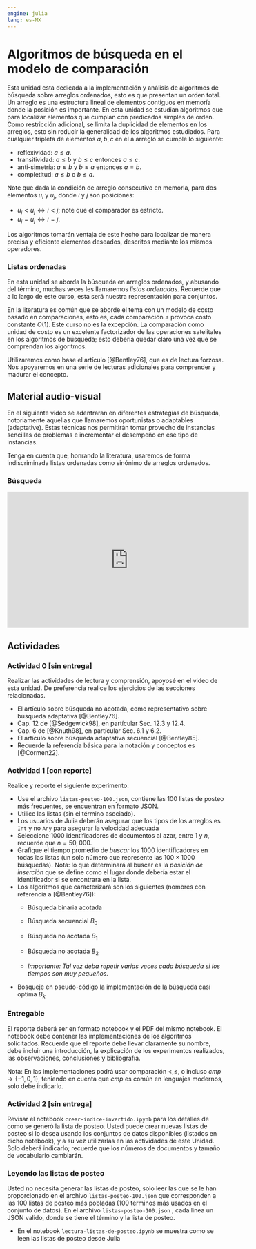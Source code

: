 ```yaml
---
engine: julia
lang: es-MX
---
```


# Algoritmos de búsqueda en el modelo de comparación {#sec-busqueda}

Esta unidad esta dedicada a la implementación y análisis de algoritmos de búsqueda sobre arreglos ordenados, esto es que presentan un orden total. Un arreglo es una estructura lineal de elementos contiguos en memoría donde la posición es importante. En esta unidad se estudian algoritmos que para localizar elementos que cumplan con predicados simples de orden. Como restricción adicional, se limita la duplicidad de elementos en los arreglos, esto sin reducir la generalidad de los algoritmos estudiados. Para cualquier tripleta de elementos $a, b, c$ en el a arreglo se cumple lo siguiente:

- reflexividad: $a \le a$.
- transitividad: $a \le b$ y $b \le c$ entonces $a \le c$.
- anti-simetría: $a \leq b$ y $b \leq a$ entonces $a = b$.
- completitud: $a \leq b$ o $b \leq a$.

Note que dada la condición de arreglo consecutivo en memoria, para dos elementos $u_i$ y $u_j$, donde $i$ y $j$ son posiciones:

- $u_i < u_j \iff i < j$; note que el comparador es estricto.
- $u_i = u_j \iff i = j$.

Los algoritmos tomarán ventaja de este hecho para localizar de manera precisa y eficiente elementos deseados, descritos mediante los mismos operadores.


### Listas ordenadas
En esta unidad se aborda la búsqueda en arreglos ordenados, y abusando del término, muchas veces les llamaremos _listas ordenadas_. Recuerde que a lo largo de este curso, esta será nuestra representación para conjuntos.

En la literatura es común que se aborde el tema con un modelo de costo basado en comparaciones, esto es, cada comparación $\le$ provoca costo constante $O(1)$. Este curso no es la excepción.
La comparación como unidad de costo es un excelente factorizador de las operaciones satelitales en los algoritmos de búsqueda; esto debería quedar claro una vez que se comprendan los algoritmos.

Utilizaremos como base el artículo [@Bentley76], que es de lectura forzosa. Nos apoyaremos en una serie de lecturas adicionales para comprender y madurar el concepto.

## Material audio-visual
En el siguiente video se adentraran en diferentes estrategías de búsqueda, notoriamente aquellas que llamaremos oportunistas o adaptables (adaptative). Estas técnicas nos permitirán tomar provecho de instancias sencillas de problemas e incrementar el desempeño en ese tipo de instancias.

Tenga en cuenta que, honrando la literatura, usaremos de forma indiscriminada listas ordenadas como sinónimo de arreglos ordenados.

### Búsqueda
<iframe width="560" height="315" src="https://www.youtube.com/embed/VZHlcPPKW5A" frameborder="0" allow="accelerometer; autoplay; clipboard-write; encrypted-media; gyroscope; picture-in-picture" allowfullscreen></iframe>

## Actividades

### Actividad 0 [sin entrega]

Realizar las actividades de lectura y comprensión, apoyosé en el video de esta unidad. De preferencia realice los ejercicios de las secciones relacionadas.

- El artículo sobre búsqueda no acotada, como representativo sobre búsqueda adaptativa [@Bentley76].
- Cap. 12 de [@Sedgewick98], en partícular Sec. 12.3 y 12.4.
- Cap. 6 de [@Knuth98], en partícular Sec. 6.1 y 6.2.
- El artículo sobre búsqueda adaptativa secuencial [@Bentley85].
- Recuerde la referencia básica para la notación y conceptos es [@Cormen22].

### Actividad 1 [con reporte]

Realice y reporte el siguiente experimento:
 
 - Use el archivo `listas-posteo-100.json`, contiene las 100 listas de posteo más frecuentes, se encuentran en formato JSON.
 - Utilice las listas (sin el término asociado).
 - Los usuarios de Julia deberán asegurar que los tipos de los arreglos es `Int` y no `Any` para asegurar la velocidad adecuada
 - Seleccione 1000 identificadores de documentos al azar, entre $1$ y $n$, recuerde que $n=50,000$.
 - Grafique el tiempo promedio de _buscar_ los 1000 identificadores en todas las listas (un solo número que represente las $100\times 1000$ búsquedas). Nota: lo que determinará al buscar es la _posición de inserción_ que se define como el lugar donde debería estar el identificador si se encontrara en la lista.
 - Los algoritmos que caracterizará son los siguientes (nombres con referencia a [@Bentley76]):
      - Búsqueda binaria acotada
      - Búsqueda secuencial $B_0$
      - Búsqueda no acotada $B_1$
      - Búsqueda no acotada $B_2$

   - *Importante: Tal vez deba repetir varias veces cada búsqueda si los tiempos son muy pequeños.*
 - Bosqueje en pseudo-código la implementación de la búsqueda casí optima $B_k$


### Entregable
El reporte deberá ser en formato notebook y el PDF del mismo notebook. El notebook debe contener las implementaciones de los algoritmos solicitados. Recuerde que el reporte debe llevar claramente su nombre, debe incluir una introducción, la explicación de los experimentos realizados, las observaciones, conclusiones y bibliografía.

Nota: En las implementaciones podrá usar comparación $<, \leq$, o incluso $cmp \rightarrow \{-1, 0, 1\}$, teniendo en cuenta que $cmp$ es común en lenguajes modernos, solo debe indicarlo.


### Actividad 2 [sin entrega]
Revisar el notebook `crear-indice-invertido.ipynb` para los detalles de como se generó la lista de posteo. Usted puede crear nuevas listas de posteo si lo desea usando los conjuntos de datos disponibles (listados en dicho notebook), y a su vez utilizarlas en las actividades de este Unidad. Solo deberá indicarlo; recuerde que los números de documentos y tamaño de vocabulario cambiarán.


### Leyendo las listas de posteo

Usted no necesita generar las listas de posteo, solo leer las que se le han proporcionado en el archivo `listas-posteo-100.json` que corresponden a las 100 listas de posteo más pobladas (100 terminos más usados en el conjunto de datos).
En el archivo `listas-posteo-100.json` , cada linea un JSON valido, donde se tiene el término y la lista de posteo.

- En el notebook `lectura-listas-de-posteo.ipynb` se muestra como se leen las listas de posteo desde Julia
  